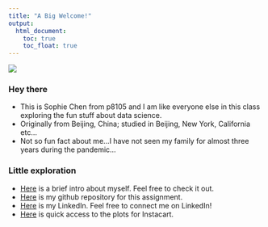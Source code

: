 ```yaml
---
title: "A Big Welcome!"
output: 
  html_document:
    toc: true
    toc_float: true
---
```


![](images/welcome.jpg)

### Hey there

* This is Sophie Chen from p8105 and I am like everyone else in this class exploring the fun stuff about data science.
* Originally from Beijing, China; studied in Beijing, New York, California etc...
* Not so fun fact about me...I have not seen my family for almost three years during the pandemic...

### Little exploration

* [Here](about.html) is a brief intro about myself. Feel free to check it out.
* [Here](https://github.com/sophienim/jc5924.github.io) is my github repository for this assignment. 
* [Here](https://www.linkedin.com/in/sophie-chen-0065231b7/) is my LinkedIn. Feel free to connect me on LinkedIn! 
* [Here](dashboard.html) is quick access to the plots for Instacart.
